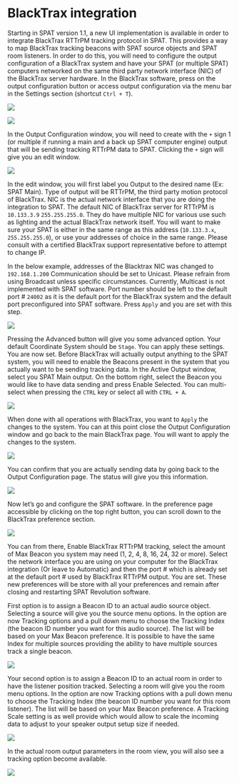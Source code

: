 # BlackTrax integration {#sec-blacktrax}

Starting in SPAT version 1.1, a new UI implementation is available in order to integrate BlackTrax RTTrPM tracking protocol in SPAT. 
This provides a way to map BlackTrax tracking beacons with SPAT source objects and SPAT room listeners. 
In order to do this, you will need to configure the output configuration of a BlackTrax system and have your SPAT (or multiple SPAT) computers networked on the same third party network interface (NIC) of the BlackTrax server hardware. 
In the BlackTrax software, press on the output configuration button or access output configuration via the menu bar in the Settings section (shortcut ```Ctrl + T```).

![](https://media.githubusercontent.com/media/FLUX-SE/doc_images/main/SpatR/ThirdParty/BlackTraxOutputConfigurationButton.jpg)

![](https://media.githubusercontent.com/media/FLUX-SE/doc_images/main/SpatR/ThirdParty/BlackTraxSettingsMenu.jpg)

In the Output Configuration window, you will need to create with the ```+``` sign 1 (or multiple if running a main and a back up SPAT computer engine) output that will be sending tracking RTTrPM data to SPAT. 
Clicking the ```+``` sign will give you an edit window.


![](https://media.githubusercontent.com/media/FLUX-SE/doc_images/main/SpatR/ThirdParty/BlackTraxOutputConfiguration.jpg)

In the edit window, you will first label you Output to the desired name (Ex: SPAT Main). 
Type of output will be RTTrPM, the third party motion protocol of BlackTrax. 
NIC is the actual network interface that you are doing the integration to SPAT. 
The default NIC of BlackTrax server for RTTrPM is ```10.133.3.9``` ```255.255.255.0```. 
They do have multiple NIC for various use such as lighting and the actual BlackTrax network itself. 
You will want to make sure your SPAT is either in the same range as this address (```10.133.3.x```, ```255.255.255.0```), or use your addresses of choice in the same range. 
Please consult with a certified BlackTrax support representative before to attempt to change IP. 

In the below example, addresses of the Blacktrax NIC was changed to ```192.168.1.200``` Communication should be set to Unicast. 
Please refrain from using Broadcast unless specific circumstances. 
Currently, Multicast is not implemented with SPAT software. 
Port number should be left to the default port # ```24002``` as it is the default port for the BlackTrax system and the default port preconfigured into SPAT software. 
Press ```Apply``` and you are set with this step.


![](https://media.githubusercontent.com/media/FLUX-SE/doc_images/main/SpatR/ThirdParty/BlackTraxEditWindows.jpg)

Pressing the Advanced button will give you some advanced option. 
Your default Coordinate System should be ```Stage```. 
You can apply these settings.
You are now set. 
Before BlackTrax will actually output anything to the SPAT system, you will need to enable the Beacons present in the system that you actually want to be sending tracking data. 
In the Active Output window, select you SPAT Main output. 
On the bottom right, select the Beacon you would like to have data sending and press Enable Selected. 
You can multi-select when pressing the ```CTRL``` key or select all with ```CTRL + A```.

![](https://media.githubusercontent.com/media/FLUX-SE/doc_images/main/SpatR/ThirdParty/BlackTraxEditWidonwsAdvancedSettings.jpg)

When done with all operations with BlackTrax, you want to ```Apply``` the changes to the system. 
You can at this point close the Output Configuration window and go back to the main BlackTrax page. 
You will want to apply the changes to the system.

![](https://media.githubusercontent.com/media/FLUX-SE/doc_images/main/SpatR/ThirdParty/BlackTraxEditWidonwsAdvancedSettingsApply.jpg)

You can confirm that you are actually sending data by going back to the Output Configuration page. 
The status will give you this information.

![](https://media.githubusercontent.com/media/FLUX-SE/doc_images/main/SpatR/ThirdParty/BlackTraxOutputConfigurationPage.jpg)

Now let’s go and configure the SPAT software. 
In the preference page accessible by clicking on the top right button, you can scroll down to the BlackTrax preference
section.

![](https://media.githubusercontent.com/media/FLUX-SE/doc_images/main/SpatR/Preference/Blacktrax.png)

You can from there, Enable BlackTrax RTTrPM tracking, select the amount of Max Beacon you system may need (1, 2, 4, 8, 16, 24, 32 or more). 
Select the network interface you are using on your computer for the BlackTrax integration (Or leave to Automatic) and then the port # which is already set at the default port # used by BlackTrax RTTrPM output. 
You are set. 
These new preferences will be store with all your preferences and remain after closing and restarting SPAT Revolution software. 

First option is to assign a Beacon ID to an actual audio source object. 
Selecting a source will give you the source menu options. 
In the option are now Tracking options and a pull down menu to choose the Tracking Index (the beacon ID number you want for this audio source). 
The list will be based on your Max Beacon preference. 
It is possible to have the same Index for multiple sources providing the ability to have multiple sources track a single beacon.

![](https://media.githubusercontent.com/media/FLUX-SE/doc_images/main/SpatR/Setup/SourceInspector.jpg)

Your second option is to assign a Beacon ID to an actual room in order to have the listener position tracked. Selecting a room will give you the room menu options. 
In the option are now Tracking options with a pull down menu to choose the Tracking Index (the beacon ID number you want for this room listener). 
The list will be based on your Max Beacon preference. 
A Tracking Scale setting is as well provide which would allow to scale the incoming data to adjust to your speaker output setup size if needed.

![](https://media.githubusercontent.com/media/FLUX-SE/doc_images/main/SpatR/Setup/RoomInspector.jpg)

In the actual room output parameters in the room view, you will also see a tracking option become available.

![](https://media.githubusercontent.com/media/FLUX-SE/doc_images/main/SpatR/Room/OutputTracking.jpg)